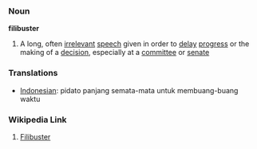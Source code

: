=== Noun ===

'''filibuster'''

# A long, often [[irrelevant]] [[speech]] given in order to [[delay]] [[progress]] or the making of a [[decision]], especially at a [[committee]] or [[senate]]

=== Translations ===
*[[Indonesian]]: pidato panjang semata-mata untuk membuang-buang waktu

=== Wikipedia Link ===
#[http://www.wikipedia.org/wiki/Filibuster Filibuster]